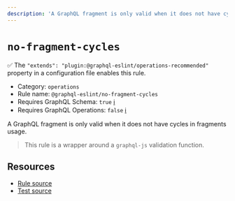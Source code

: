 ```yaml
---
description: 'A GraphQL fragment is only valid when it does not have cycles in fragments usage.'
---
```


# `no-fragment-cycles`

✅ The `"extends": "plugin:@graphql-eslint/operations-recommended"` property in a configuration file
enables this rule.

- Category: `operations`
- Rule name: `@graphql-eslint/no-fragment-cycles`
- Requires GraphQL Schema: `true`
  [ℹ️](/docs/getting-started#extended-linting-rules-with-graphql-schema)
- Requires GraphQL Operations: `false`
  [ℹ️](/docs/getting-started#extended-linting-rules-with-siblings-operations)

A GraphQL fragment is only valid when it does not have cycles in fragments usage.

> This rule is a wrapper around a `graphql-js` validation function.

## Resources

- [Rule source](https://github.com/graphql/graphql-js/blob/main/src/validation/rules/NoFragmentCyclesRule.ts)
- [Test source](https://github.com/graphql/graphql-js/tree/main/src/validation/__tests__/NoFragmentCyclesRule-test.ts)
